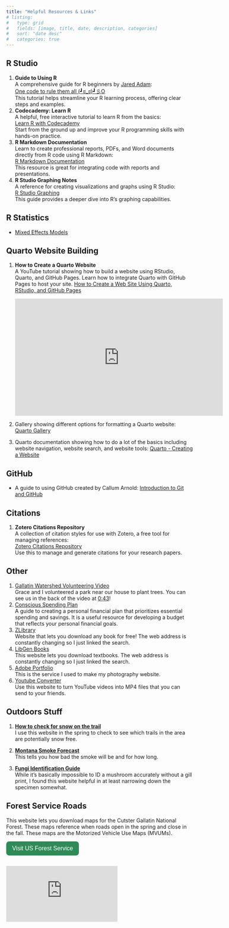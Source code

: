 ```yaml
---
title: "Helpful Resources & Links"
# listing:
#   type: grid
#   fields: [image, title, date, description, categories]
#   sort: "date desc"
#   categories: true 
---
```



## R Studio 
  
<ol>
  <li><strong>Guide to Using R</strong><br>
      A comprehensive guide for R beginners by <a href="https://www.linkedin.com/in/jared-adam-24b107241/" target="_blank">Jared Adam</a>:<br>
      <a href="https://jared-adam-psu.github.io/R-Tutorial-for-Tooker-Lab/" target="_blank">One code to rule them all (┛ಠ_ಠ)┛彡O</a><br>
      This tutorial helps streamline your R learning process, offering clear steps and examples.
  </li> 
 
  <li><strong>Codecademy: Learn R</strong><br>
      A helpful, free interactive tutorial to learn R from the basics:<br>
      <a href="https://www.codecademy.com/learn/learn-r?utm_source=pepperjam&utm_medium=affiliate&utm_term=159404&clickId=4716939938&pj_creativeid=8-12462&pj_publisherid=159404" target="_blank">Learn R with Codecademy</a><br>
      Start from the ground up and improve your R programming skills with hands-on practice.
  </li>

  <li><strong>R Markdown Documentation</strong><br>
      Learn to create professional reports, PDFs, and Word documents directly from R code using R Markdown:<br>
      <a href="https://rmarkdown.rstudio.com/lesson-1.html" target="_blank">R Markdown Documentation</a><br>
      This resource is great for integrating code with reports and presentations.
  </li>

  <li><strong>R Studio Graphing Notes</strong><br>
      A reference for creating visualizations and graphs using R Studio:<br>
      <a href="https://www.jeffdoser.com/files/for875/_book/" target="_blank">R Studio Graphing</a><br>
      This guide provides a deeper dive into R's graphing capabilities.
  </li>
</ol>

## R Statistics
-   [Mixed Effects Models](https://meghan.rbind.io/blog/2022-06-28-a-beginners-guide-to-mixed-effects-models)

## Quarto Website Building

1. **How to Create a Quarto Website**  
   A YouTube tutorial showing how to build a website using RStudio, Quarto, and GitHub Pages. Learn how to integrate Quarto with GitHub Pages to host your site.
   <a href="https://youtu.be/YN75YXaLFGM?si=RyCG23IMBwFUKsO8" target="_blank">How to Create a Web Site Using Quarto, RStudio, and GitHub Pages</a>  
   
   <iframe width="560" height="315" src="https://www.youtube.com/embed/YN75YXaLFGM" frameborder="0" allowfullscreen></iframe>
2. Gallery showing different options for formatting a Quarto website: [Quarto Gallery](https://quarto.org/docs/gallery/)
3. Quarto documentation showing how to do a lot of the basics including website navigation, website search, and website tools: <a href="https://quarto.org/docs/websites/" target="_blank">Quarto - Creating a Website</a>

## GitHub

-   A guide to using GitHub created by [Callum Arnold](https://www.linkedin.com/in/arnold-c/){style="text-decoration: none;"}: <a href="https://psu-git.callumarnold.com" target="_blank">Introduction to Git and GitHub</a>

## Citations

1. **Zotero Citations Repository**  
   A collection of citation styles for use with Zotero, a free tool for managing references:  
   [Zotero Citations Repository](https://www.zotero.org/styles)  
   Use this to manage and generate citations for your research papers.

## Other 
<ol>
  <li><a href="https://youtu.be/65MAB0qRtAE?si=beO8jD5t5SOJzooF" target="_blank">Gallatin Watershed Volunteering Video</a><br>
      Grace and I volunteered a park near our house to plant trees. You can see us in the back of the video at 
      <a href="https://youtu.be/65MAB0qRtAE?t=42" target="_blank">0:43</a>!
  </li>

  <li><a href="https://www.iwillteachyoutoberich.com/c-conscious-spending-plan/" target="_blank">Conscious Spending Plan</a><br>
      A guide to creating a personal financial plan that prioritizes essential spending and savings. It is a useful resource for developing a budget that reflects your personal financial goals.
  </li>

  <li><a href="https://www.bing.com/search?q=ZLibrary" target="_blank">ZLibrary</a><br>
      Website that lets you download any book for free! The web address is constantly changing so I just linked the search. 
  </li>

  <li><a href="https://www.bing.com/search?q=LibGen" target="_blank">LibGen Books</a><br>
      This website lets you download textbooks. The web address is constantly changing so I just linked the search.
  </li>

  <li><a href="https://portfolio.adobe.com/sites" target="_blank">Adobe Portfolio</a><br>
      This is the service I used to make my photography website.
  </li>

  <li><a href="https://zeemo.ai/tools/youtube-converter" target="_blank">Youtube Converter</a><br>
      Use this website to turn YouTube videos into MP4 files that you can send to your friends.
  </li>
</ol>

## Outdoors Stuff

1. **<a href="https://alpenflo.com/journal/how-to-check-for-snow-on-the-trail" target="_blank">How to check for snow on the trail</a>**  
I use this website in the spring to check to see which trails in the area are potentially snow free.

2. **<a href="https://deq.mt.gov/air/Programs/smokeforecasts" target="_blank">Montana Smoke Forecast</a>**  
This tells you how bad the smoke will be and for how long.

3. **<a href="https://www.first-nature.com/fungi/~id-guide.php" target="_blank">Fungi Identification Guide</a>**  
While it's basically impossible to ID a mushroom accurately without a gill print, I found this website helpful in at least narrowing down the specimen somewhat.

## Forest Service Roads

This website lets you download maps for the Cutster Gallatin National Forest. These maps reference when roads open in the spring and close in the fall. These maps are the Motorized Vehicle Use Maps (MVUMs).

<a href="http://www.fs.usda.gov/r01/custergallatin/maps-guides" target="_blank" style="text-decoration: none;">
  <button style="
    display: flex;
    align-items: center;
    padding: 10px 16px;
    background-color: #2E8B57;
    color: white;
    border: none;
    border-radius: 8px;
    cursor: pointer;
    font-size: 16px;
  ">
    Visit US Forest Service
  </button>
</a>

:::{.columns}
::: {.column width="30%"}
[![Map for Bridgers and Bangtail Mountains](https://www.fs.usda.gov/sites/nfs/files/r01/custergallatin/publication/BridgersCraziesMVUMBack_Bridgers_2025.pdf)](https://www.fs.usda.gov/sites/nfs/files/r01/custergallatin/publication/BridgersCraziesMVUMBack_Bridgers_2025.pdf){data-fancybox="gallery" 
data-caption="Map for Bridgers and Bangtail Mountains"} 
:::
:::